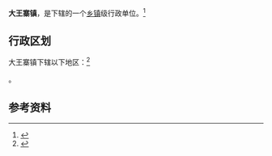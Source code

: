 {{中国乡级行政区|37/15/22/117/000}}

'''大王寨镇'''，是{{PRC admin/fullname|37/15/22/117/000|3}}下辖的一个[[乡镇|乡镇]]级行政单位。<ref>{{PRC admin/ref sgc|{{PRC admin/parent|37/15/22/117/000}}}}</ref>

== 行政区划 ==

大王寨镇下辖以下地区：<ref>{{PRC admin/ref sgc|37/15/22/117/000}}</ref>

{{PRC admin/children|37/15/22/117/000}}。

== 参考资料 ==

{{reflist}}

{{山东小作品}}
{{行政区划小作品}}
{{PRC admin/navcat|37/15/22/117/000}}